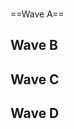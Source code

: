 {{DISPLAYTITLE:Get On My Level 2016: ''Melee'' Singles Round 1 Pools}}
{{tabs static
|name1=Overview
|link1=Get On My Level/2016/Melee
|name2=Singles Round 1 Pools
|link2=Get On My Level/2016/Melee/Singles Round 1 Pools
|name3=Singles Round 2 Pools
|link3=Get On My Level/2016/Melee/Singles Round 2 Pools
|name4=Singles Bracket
|link4=Get On My Level/2016/Melee/Singles Bracket
|name5=Doubles Pools
|link5=Get On My Level/2016/Melee/Doubles Pools
|name6=Doubles Bracket
|link6=Get On My Level/2016/Melee/Doubles Bracket
|This=2
}}<br/>
==Wave A==
{{Box|start|padding=2em}}
{{HiddenSort|A1}}
{{GroupTableStart | Bracket A1 |width=300px}}
{{GroupTableSlot|Professor Pro |flag=gb |place=1 |win_m=4 |lose_m=0 |bg=up |go={{advance|Get On My Level/2016/Melee/Singles Round 2 Pools}}}}
{{GroupTableSlot|Marko64 |flag=ca |place=3 |win_m=4 |lose_m=1 |bg=up |go={{advance|Get On My Level/2016/Melee/Singles Round 2 Pools}}}}
{{GroupTableSlot|Star |flag=ca |place=3 |win_m=3 |lose_m=1 |bg=up |go={{advance|Get On My Level/2016/Melee/Singles Round 2 Pools}}}}
{{GroupTableSlot|Eon |flag=ca |place=4 |win_m=4 |lose_m=2 |bg=down}}
{{GroupTableSlot|Rappsody |flag=ca |place=5 |win_m=2 |lose_m=2 |bg=down}}
{{GroupTableSlot|Joel |flag=ca |place=5 |win_m=3 |lose_m=2 |bg=down}}
{{GroupTableSlot|Weez |flag=ca |place=7 |win_m=2 |lose_m=2 |bg=down}}
{{GroupTableSlot|TheSusLur14 |flag=ca |place=7 |win_m=2 |lose_m=2 |bg=down}}
{{GroupTableSlot|shrub |flag=ca |place=9 |win_m=1 |lose_m=2 |bg=down}}
{{GroupTableSlot|NeAR |flag=ca |place=9 |win_m=1 |lose_m=2 |bg=down}}
{{GroupTableSlot|Tuna |flag=ca |place=9 |win_m=1 |lose_m=2 |bg=down}}
{{GroupTableSlot|MrL3gume |flag=ca |place=9 |win_m=1 |lose_m=2 |bg=down}}
{{GroupTableSlot|RewinD |flag=ca |place=13 |win_m=0 |lose_m=2 |bg=down}}
{{GroupTableSlot|Radical Raymondd |flag=ca |place=13 |win_m=0 |lose_m=2 |bg=down}}
{{GroupTableSlot|Sunshine |flag=ca |place=13 |win_m=0 |lose_m=2 |bg=down}}
{{GroupTableSlot|$lik |flag=ca |place=13 |win_m=0 |lose_m=2 |bg=down}}
{{GroupTableEnd}}
{{Box|break|padding=2em}}

{{HiddenSort|A2}}
{{GroupTableStart | Bracket A2 |width=300px}}
{{GroupTableSlot|JP |flag=ca |place=1 |win_m=4 |lose_m=0 |bg=up |go={{advance|Get On My Level/2016/Melee/Singles Round 2 Pools}}}}
{{GroupTableSlot|sauc3 |flag=ca |place=3 |win_m=4 |lose_m=1 |bg=up |go={{advance|Get On My Level/2016/Melee/Singles Round 2 Pools}}}}
{{GroupTableSlot|King Quiggles |flag=ca |place=3 |win_m=3 |lose_m=1 |bg=up |go={{advance|Get On My Level/2016/Melee/Singles Round 2 Pools}}}}
{{GroupTableSlot|Bubs |flag=ca |place=4 |win_m=4 |lose_m=2 |bg=down}}
{{GroupTableSlot|Luxy |flag=us |place=5 |win_m=3 |lose_m=2 |bg=down}}
{{GroupTableSlot|Papay |flag=ca |place=5 |win_m=2 |lose_m=2 |bg=down}}
{{GroupTableSlot|Objection |flag=ca |place=7 |win_m=2 |lose_m=2 |bg=down}}
{{GroupTableSlot|Turtle |flag=ca |place=7 |win_m=2 |lose_m=2 |bg=down}}
{{GroupTableSlot|RageCage |flag=ca |place=9 |win_m=1 |lose_m=2 |bg=down}}
{{GroupTableSlot|UrpaSmash |flag=ca |place=9 |win_m=1 |lose_m=2 |bg=down}}
{{GroupTableSlot|CoinM |flag=ca |place=9 |win_m=1 |lose_m=2 |bg=down}}
{{GroupTableSlot|TWTO |flag=ca |place=9 |win_m=1 |lose_m=2 |bg=down}}
{{GroupTableSlot|JKCC |flag= |place=13 |win_m=0 |lose_m=2 |bg=down}}
{{GroupTableSlot|Plum |flag=uz |place=13 |win_m=0 |lose_m=2 |bg=down}}
{{GroupTableSlot|Clam |flag=ca |place=13 |win_m=0 |lose_m=2 |bg=down}}
{{GroupTableSlot|Toph |flag=us |place=13 |win_m=0 |lose_m=2 |bg=down}}
{{GroupTableEnd}}
{{Box|break|padding=2em}}

{{HiddenSort|A3}}
{{GroupTableStart | Bracket A3 |width=300px}}
{{GroupTableSlot|Kjh |flag=us |place=1 |win_m=4 |lose_m=0 |bg=up |go={{advance|Get On My Level/2016/Melee/Singles Round 2 Pools}}}}
{{GroupTableSlot|Vanitas |flag=ca |place=3 |win_m=3 |lose_m=1 |bg=up |go={{advance|Get On My Level/2016/Melee/Singles Round 2 Pools}}}}
{{GroupTableSlot|Bravo |flag=us |place=3 |win_m=5 |lose_m=1 |bg=up |go={{advance|Get On My Level/2016/Melee/Singles Round 2 Pools}}}}
{{GroupTableSlot|Malex |flag=ca |place=4 |win_m=4 |lose_m=2 |bg=down}}
{{GroupTableSlot|Heartbreaker |flag=ca |place=5 |win_m=2 |lose_m=2 |bg=down}}
{{GroupTableSlot|i-dog |flag=ca |place=5 |win_m=2 |lose_m=2 |bg=down}}
{{GroupTableSlot|Kaizon |flag= |place=7 |win_m=2 |lose_m=2 |bg=down}}
{{GroupTableSlot|J-Bear |flag=ca |place=7 |win_m=2 |lose_m=2 |bg=down}}
{{GroupTableSlot|bah-la-kay |flag=ca |place=9 |win_m=1 |lose_m=2 |bg=down}}
{{GroupTableSlot|Gig |flag=ca |place=9 |win_m=1 |lose_m=2 |bg=down}}
{{GroupTableSlot|Wransky |flag=ca |place=9 |win_m=1 |lose_m=2 |bg=down}}
{{GroupTableSlot|Moniker |flag=ca |place=9 |win_m=1 |lose_m=2 |bg=down}}
{{GroupTableSlot|Austyp |flag=ca |place=13 |win_m=0 |lose_m=2 |bg=down}}
{{GroupTableSlot|Yarfy |flag=ca |place=13 |win_m=0 |lose_m=2 |bg=down}}
{{GroupTableSlot|Taro |flag=ca |place=13 |win_m=0 |lose_m=2 |bg=down}}
{{GroupTableSlot|BRWN |flag=ca |place=13 |win_m=0 |lose_m=2 |bg=down}}
{{GroupTableEnd}}
{{Box|break|padding=2em}}

{{HiddenSort|A4}}
{{GroupTableStart | Bracket A4 |width=300px}}
{{GroupTableSlot|Phake |flag=ca |place=1 |win_m=4 |lose_m=0 |bg=up |go={{advance|Get On My Level/2016/Melee/Singles Round 2 Pools}}}}
{{GroupTableSlot|DJ Nintendo |flag=us |place=3 |win_m=3 |lose_m=1 |bg=up |go={{advance|Get On My Level/2016/Melee/Singles Round 2 Pools}}}}
{{GroupTableSlot|lonebutterfish |flag=ca |place=3 |win_m=4 |lose_m=1 |bg=up |go={{advance|Get On My Level/2016/Melee/Singles Round 2 Pools}}}}
{{GroupTableSlot|Om |flag=us |place=4 |win_m=3 |lose_m=2 |bg=down}}
{{GroupTableSlot|Maruku |flag=ca |place=5 |win_m=3 |lose_m=2 |bg=down}}
{{GroupTableSlot|Skylan |flag=ca |place=5 |win_m=3 |lose_m=2 |bg=down}}
{{GroupTableSlot|Masterdong |flag=ca |place=7 |win_m=2 |lose_m=2 |bg=down}}
{{GroupTableSlot|MrHappy |flag=ca |place=7 |win_m=2 |lose_m=2 |bg=down}}
{{GroupTableSlot|Dude |flag=ca |place=9 |win_m=1 |lose_m=2 |bg=down}}
{{GroupTableSlot|MaritLage227 |flag=ca |place=9 |win_m=1 |lose_m=2 |bg=down}}
{{GroupTableSlot|Burnaby |flag=ca |place=9 |win_m=1 |lose_m=2 |bg=down}}
{{GroupTableSlot|Biggusher |flag=ca |place=9 |win_m=1 |lose_m=2 |bg=down}}
{{GroupTableSlot|Thugric |flag=ca |place=13 |win_m=0 |lose_m=2 |bg=down}}
{{GroupTableSlot|Dutch |flag=ca |place=13 |win_m=0 |lose_m=2 |bg=down}}
{{GroupTableSlot|Colt |flag=ca |place=13 |win_m=0 |lose_m=2 |bg=down}}
{{GroupTableSlot|Tagless Lauren |flag=us |place=13 |win_m=0 |lose_m=2 |bg=down}}
{{GroupTableEnd}}
{{Box|break|padding=2em}}

{{HiddenSort|A5}}
{{GroupTableStart | Bracket A5 |width=300px}}
{{GroupTableSlot|Kage the Warrior |flag=ca |place=1 |win_m=4 |lose_m=0 |bg=up |go={{advance|Get On My Level/2016/Melee/Singles Round 2 Pools}}}}
{{GroupTableSlot|Hippo |flag=ca |place=3 |win_m=5 |lose_m=1 |bg=up |go={{advance|Get On My Level/2016/Melee/Singles Round 2 Pools}}}}
{{GroupTableSlot|Alpha Dash |flag=gb |place=3 |win_m=3 |lose_m=1 |bg=up |go={{advance|Get On My Level/2016/Melee/Singles Round 2 Pools}}}}
{{GroupTableSlot|Stickman |flag=ca |place=4 |win_m=3 |lose_m=2 |bg=down}}
{{GroupTableSlot|Night |flag=ca |place=5 |win_m=3 |lose_m=2 |bg=down}}
{{GroupTableSlot|G Pipes |flag=ca |place=5 |win_m=2 |lose_m=2 |bg=down}}
{{GroupTableSlot|Dope |flag=ca |place=7 |win_m=2 |lose_m=2 |bg=down}}
{{GroupTableSlot|Silo |flag=us |place=7 |win_m=2 |lose_m=2 |bg=down}}
{{GroupTableSlot|RelaxAlax |flag=ca |place=9 |win_m=1 |lose_m=2 |bg=down}}
{{GroupTableSlot|golf |flag=us |place=9 |win_m=1 |lose_m=2 |bg=down}}
{{GroupTableSlot|Nabi |flag=ca |place=9 |win_m=1 |lose_m=2 |bg=down}}
{{GroupTableSlot|nostalgickitty |flag=ca |place=9 |win_m=1 |lose_m=2 |bg=down}}
{{GroupTableSlot|GoldenPants |flag=ca |place=13 |win_m=0 |lose_m=2 |bg=down}}
{{GroupTableSlot|Sandrin |flag=ca |place=13 |win_m=0 |lose_m=2 |bg=down}}
{{GroupTableSlot|Monarchy |flag=ca |place=13 |win_m=0 |lose_m=2 |bg=down}}
{{GroupTableSlot|mTown |flag=ca |place=13 |win_m=0 |lose_m=2 |bg=down}}
{{GroupTableEnd}}
{{Box|break|padding=2em}}

{{HiddenSort|A6}}
{{GroupTableStart | Bracket A6 |width=300px}}
{{GroupTableSlot|Prince Abu |flag=us |place=1 |win_m=4 |lose_m=0 |bg=up |go={{advance|Get On My Level/2016/Melee/Singles Round 2 Pools}}}}
{{GroupTableSlot|Nightmare |flag=ca |place=3 |win_m=3 |lose_m=1 |bg=up |go={{advance|Get On My Level/2016/Melee/Singles Round 2 Pools}}}}
{{GroupTableSlot|MGeezus |flag=ca |place=3 |win_m=4 |lose_m=1 |bg=up |go={{advance|Get On My Level/2016/Melee/Singles Round 2 Pools}}}}
{{GroupTableSlot|Krizski |flag=ca |place=4 |win_m=3 |lose_m=2 |bg=down}}
{{GroupTableSlot|VrudSSBM |flag=ca |place=5 |win_m=3 |lose_m=2 |bg=down}}
{{GroupTableSlot|Elu |flag=us |place=5 |win_m=3 |lose_m=2 |bg=down}}
{{GroupTableSlot|Sag |flag=ca |place=7 |win_m=2 |lose_m=2 |bg=down}}
{{GroupTableSlot|Shel |flag=ca |place=7 |win_m=2 |lose_m=2 |bg=down}}
{{GroupTableSlot|Vidya_James |flag=ca |place=9 |win_m=1 |lose_m=2 |bg=down}}
{{GroupTableSlot|Paladin |flag=ca |place=9 |win_m=1 |lose_m=2 |bg=down}}
{{GroupTableSlot|Krisp |flag=ca |place=9 |win_m=1 |lose_m=2 |bg=down}}
{{GroupTableSlot|Harvest |flag=ca |place=9 |win_m=1 |lose_m=2 |bg=down}}
{{GroupTableSlot|Crimson |flag=ca |place=13 |win_m=0 |lose_m=2 |bg=down}}
{{GroupTableSlot|Special Events |flag=ca |place=13 |win_m=0 |lose_m=2 |bg=down}}
{{GroupTableSlot|Pruben |flag=ca |place=13 |win_m=0 |lose_m=2 |bg=down}}
{{GroupTableSlot|lil mayo |flag=us |place=13 |win_m=0 |lose_m=2 |bg=down}}
{{GroupTableEnd}}
{{Box|break|padding=2em}}

{{HiddenSort|A7}}
{{GroupTableStart | Bracket A7 |width=300px}}
{{GroupTableSlot|Coffeeblack |flag=ca |place=1 |win_m=4 |lose_m=0 |bg=up |go={{advance|Get On My Level/2016/Melee/Singles Round 2 Pools}}}}
{{GroupTableSlot|Blizz |flag=ca |place=3 |win_m=3 |lose_m=1 |bg=up |go={{advance|Get On My Level/2016/Melee/Singles Round 2 Pools}}}}
{{GroupTableSlot|Soda |flag=ca |place=3 |win_m=4 |lose_m=1 |bg=up |go={{advance|Get On My Level/2016/Melee/Singles Round 2 Pools}}}}
{{GroupTableSlot|LeaF |flag=ca |place=4 |win_m=3 |lose_m=2 |bg=down}}
{{GroupTableSlot|Simba |flag=ca |place=5 |win_m=3 |lose_m=2 |bg=down}}
{{GroupTableSlot|Youngster Joey |flag=ca |place=5 |win_m=3 |lose_m=2 |bg=down}}
{{GroupTableSlot|Jarido |flag=ca |place=7 |win_m=2 |lose_m=2 |bg=down}}
{{GroupTableSlot|Maresch |flag=ca |place=7 |win_m=2 |lose_m=2 |bg=down}}
{{GroupTableSlot|RIOT |flag=ca |place=9 |win_m=1 |lose_m=2 |bg=down}}
{{GroupTableSlot|JP3 |flag=ca |place=9 |win_m=1 |lose_m=2 |bg=down}}
{{GroupTableSlot|Viceroy |flag=ca |place=9 |win_m=1 |lose_m=2 |bg=down}}
{{GroupTableSlot|DQKing |flag=ca |place=9 |win_m=1 |lose_m=2 |bg=down}}
{{GroupTableSlot|Weon-X |flag=ca |place=13 |win_m=0 |lose_m=2 |bg=down}}
{{GroupTableSlot|Flood |flag=ca |place=13 |win_m=0 |lose_m=2 |bg=down}}
{{GroupTableSlot|Grim |flag=ca |place=13 |win_m=0 |lose_m=2 |bg=down}}
{{GroupTableSlot|Nicholas Fletcher |flag=ca |place=13 |win_m=0 |lose_m=2 |bg=down}}
{{GroupTableEnd}}
{{Box|break|padding=2em}}

{{HiddenSort|A8}}
{{GroupTableStart | Bracket A8 |width=300px}}
{{GroupTableSlot|Captain Crunch |flag=us |place=1 |win_m=4 |lose_m=0 |bg=up |go={{advance|Get On My Level/2016/Melee/Singles Round 2 Pools}}}}
{{GroupTableSlot|Kid |flag=ca |place=3 |win_m=4 |lose_m=1 |bg=up |go={{advance|Get On My Level/2016/Melee/Singles Round 2 Pools}}}}
{{GroupTableSlot|Mittens |flag=ca |place=3 |win_m=2 |lose_m=1 |bg=up |go={{advance|Get On My Level/2016/Melee/Singles Round 2 Pools}}}}
{{GroupTableSlot|Kevin |flag=ca |place=4 |win_m=3 |lose_m=2 |bg=down}}
{{GroupTableSlot|BananaShark |flag=ca |place=5 |win_m=3 |lose_m=2 |bg=down}}
{{GroupTableSlot|Severian |flag=ca |place=5 |win_m=3 |lose_m=2 |bg=down}}
{{GroupTableSlot|Dirt |flag=ca |place=7 |win_m=2 |lose_m=2 |bg=down}}
{{GroupTableSlot|Yung |flag=ca |place=7 |win_m=2 |lose_m=2 |bg=down}}
{{GroupTableSlot|JohnnyTsunamie |flag=ca |place=9 |win_m=0 |lose_m=2 |bg=down}}
{{GroupTableSlot|ERO |flag=ca |place=9 |win_m=1 |lose_m=2 |bg=down}}
{{GroupTableSlot|SWAIL |flag=us |place=9 |win_m=1 |lose_m=2 |bg=down}}
{{GroupTableSlot|4Serial |flag=ca |place=9 |win_m=1 |lose_m=2 |bg=down}}
{{GroupTableSlot|Swing First |flag=ca |place=13 |win_m=0 |lose_m=2 |bg=down}}
{{GroupTableSlot|Jankz |flag=ca |place=13 |win_m=0 |lose_m=2 |bg=down}}
{{GroupTableSlot|Jules |flag=ca |place=13 |win_m=0 |lose_m=2 |bg=down}}
{{GroupTableEnd}}
{{Box|end}}

==Wave B==
{{Box|start|padding=2em}}
{{HiddenSort|B1}}
{{GroupTableStart | Bracket B1 |width=300px}}
{{GroupTableSlot|n0ne |flag=ni |place=1 |win_m=3 |lose_m=0 |bg=up |go={{advance|Get On My Level/2016/Melee/Singles Round 2 Pools}}}}
{{GroupTableSlot|Moky |flag=ca |place=3 |win_m=3 |lose_m=1 |bg=up |go={{advance|Get On My Level/2016/Melee/Singles Round 2 Pools}}}}
{{GroupTableSlot|Lacroix |flag= |place=3 |win_m=5 |lose_m=1 |bg=up |go={{advance|Get On My Level/2016/Melee/Singles Round 2 Pools}}}}
{{GroupTableSlot|ECTO |flag=ca |place=4 |win_m=4 |lose_m=2 |bg=down}}
{{GroupTableSlot|nintnt |flag=ca |place=5 |win_m=2 |lose_m=2 |bg=down}}
{{GroupTableSlot|Cyan |flag= |place=5 |win_m=2 |lose_m=2 |bg=down}}
{{GroupTableSlot|akbiggs |flag=ca |place=7 |win_m=2 |lose_m=2 |bg=down}}
{{GroupTableSlot|Kabbage$$ |flag=ca |place=7 |win_m=2 |lose_m=2 |bg=down}}
{{GroupTableSlot|Coro |flag=ca |place=9 |win_m=0 |lose_m=2 |bg=down}}
{{GroupTableSlot|Katahri |flag=ca |place=9 |win_m=1 |lose_m=2 |bg=down}}
{{GroupTableSlot|bcrypt |flag=us |place=9 |win_m=1 |lose_m=2 |bg=down}}
{{GroupTableSlot|DrumRollPls |flag=ca |place=9 |win_m=1 |lose_m=2 |bg=down}}
{{GroupTableSlot|Brizzy |flag=ca |place=13 |win_m=0 |lose_m=2 |bg=down}}
{{GroupTableSlot|RedMist |flag=ca |place=13 |win_m=0 |lose_m=2 |bg=down}}
{{GroupTableSlot|Doggyness |flag=ca |place=13 |win_m=0 |lose_m=2 |bg=down}}
{{GroupTableEnd}}
{{Box|break|padding=2em}}

{{HiddenSort|B2}}
{{GroupTableStart | Bracket B2 |width=300px}}
{{GroupTableSlot|PewPewU |flag=us |place=1 |win_m=4 |lose_m=0 |bg=up |go={{advance|Get On My Level/2016/Melee/Singles Round 2 Pools}}}}
{{GroupTableSlot|Rabbit |flag=ca |place=3 |win_m=4 |lose_m=1 |bg=up |go={{advance|Get On My Level/2016/Melee/Singles Round 2 Pools}}}}
{{GroupTableSlot|Poop |flag=ca |place=3 |win_m=3 |lose_m=1 |bg=up |go={{advance|Get On My Level/2016/Melee/Singles Round 2 Pools}}}}
{{GroupTableSlot|jon |flag=ca |place=4 |win_m=4 |lose_m=2 |bg=down}}
{{GroupTableSlot|Lil Brown |flag=ca |place=5 |win_m=2 |lose_m=2 |bg=down}}
{{GroupTableSlot|PerhapsMan |flag=ca |place=5 |win_m=3 |lose_m=2 |bg=down}}
{{GroupTableSlot|ACSL |flag= |place=7 |win_m=2 |lose_m=2 |bg=down}}
{{GroupTableSlot|Shchoo |flag=ca |place=7 |win_m=2 |lose_m=2 |bg=down}}
{{GroupTableSlot|Memes |flag=ca |place=9 |win_m=1 |lose_m=2 |bg=down}}
{{GroupTableSlot|djnour |flag=ca |place=9 |win_m=1 |lose_m=2 |bg=down}}
{{GroupTableSlot|Aedrenaline |flag=ca |place=9 |win_m=1 |lose_m=2 |bg=down}}
{{GroupTableSlot|Hobbes |flag=ca |place=9 |win_m=1 |lose_m=2 |bg=down}}
{{GroupTableSlot|bStubs |flag=ca |place=13 |win_m=0 |lose_m=2 |bg=down}}
{{GroupTableSlot|Roller |flag=ca |place=13 |win_m=0 |lose_m=2 |bg=down}}
{{GroupTableSlot|CE |flag=us |place=13 |win_m=0 |lose_m=2 |bg=down}}
{{GroupTableSlot|gamarad |flag=ca |place=13 |win_m=0 |lose_m=2 |bg=down}}
{{GroupTableEnd}}
{{Box|break|padding=2em}}

{{HiddenSort|B3}}
{{GroupTableStart | Bracket B3 |width=300px}}
{{GroupTableSlot|MacD |flag=us |place=1 |win_m=4 |lose_m=0 |bg=up |go={{advance|Get On My Level/2016/Melee/Singles Round 2 Pools}}}}
{{GroupTableSlot|Coastward |flag=ca |place=3 |win_m=3 |lose_m=1 |bg=up |go={{advance|Get On My Level/2016/Melee/Singles Round 2 Pools}}}}
{{GroupTableSlot|Imyt |flag=us |place=3 |win_m=4 |lose_m=1 |bg=up |go={{advance|Get On My Level/2016/Melee/Singles Round 2 Pools}}}}
{{GroupTableSlot|Greener |flag= |place=4 |win_m=3 |lose_m=2 |bg=down}}
{{GroupTableSlot|Keon |flag=ca |place=5 |win_m=3 |lose_m=2 |bg=down}}
{{GroupTableSlot|Schmav |flag=ca |place=5 |win_m=3 |lose_m=2 |bg=down}}
{{GroupTableSlot|CapitaineMitaine |flag=ca |place=7 |win_m=2 |lose_m=2 |bg=down}}
{{GroupTableSlot|Low Expectations |flag=ca |place=7 |win_m=2 |lose_m=2 |bg=down}}
{{GroupTableSlot|Root |flag=ca |place=9 |win_m=1 |lose_m=2 |bg=down}}
{{GroupTableSlot|Seb |flag=ca |place=9 |win_m=1 |lose_m=2 |bg=down}}
{{GroupTableSlot|Ccoftw |flag=ca |place=9 |win_m=1 |lose_m=2 |bg=down}}
{{GroupTableSlot|Acholight |flag=ca |place=9 |win_m=1 |lose_m=2 |bg=down}}
{{GroupTableSlot|Gnat |flag=ca |place=13 |win_m=0 |lose_m=2 |bg=down}}
{{GroupTableSlot|RF! |flag=ca |place=13 |win_m=0 |lose_m=2 |bg=down}}
{{GroupTableSlot|Thurmiz |flag=ca |place=13 |win_m=0 |lose_m=2 |bg=down}}
{{GroupTableSlot|BYOD |flag=ca |place=13 |win_m=0 |lose_m=2 |bg=down}}
{{GroupTableEnd}}
{{Box|break|padding=2em}}

{{HiddenSort|B4}}
{{GroupTableStart | Bracket B4 |width=300px}}
{{GroupTableSlot|Druggedfox |flag=us |place=1 |win_m=4 |lose_m=0 |bg=up |go={{advance|Get On My Level/2016/Melee/Singles Round 2 Pools}}}}
{{GroupTableSlot|Kyle |flag=ca |place=3 |win_m=3 |lose_m=1 |bg=up |go={{advance|Get On My Level/2016/Melee/Singles Round 2 Pools}}}}
{{GroupTableSlot|InfernoJesus |flag=ca |place=3 |win_m=4 |lose_m=1 |bg=up |go={{advance|Get On My Level/2016/Melee/Singles Round 2 Pools}}}}
{{GroupTableSlot|M3K |flag=ca |place=4 |win_m=3 |lose_m=2 |bg=down}}
{{GroupTableSlot|Pokno |flag=ca |place=5 |win_m=3 |lose_m=2 |bg=down}}
{{GroupTableSlot|Thoobs |flag=ca |place=5 |win_m=3 |lose_m=2 |bg=down}}
{{GroupTableSlot|BROC |flag=ca |place=7 |win_m=2 |lose_m=2 |bg=down}}
{{GroupTableSlot|Mossman |flag=ca |place=7 |win_m=2 |lose_m=2 |bg=down}}
{{GroupTableSlot|Enjoy |flag=ca |place=9 |win_m=1 |lose_m=2 |bg=down}}
{{GroupTableSlot|McDonl |flag=ca |place=9 |win_m=1 |lose_m=2 |bg=down}}
{{GroupTableSlot|Verthm |flag=ca |place=9 |win_m=1 |lose_m=2 |bg=down}}
{{GroupTableSlot|Wisifox |flag=ca |place=9 |win_m=1 |lose_m=2 |bg=down}}
{{GroupTableSlot|Bartok |flag=ca |place=13 |win_m=0 |lose_m=2 |bg=down}}
{{GroupTableSlot|TheRapture_ |flag=us |place=13 |win_m=0 |lose_m=2 |bg=down}}
{{GroupTableSlot|Arcana |flag=ca |place=13 |win_m=0 |lose_m=2 |bg=down}}
{{GroupTableSlot|Ubll Black Mage |flag=ca |place=13 |win_m=0 |lose_m=2 |bg=down}}
{{GroupTableEnd}}
{{Box|break|padding=2em}}

{{HiddenSort|B5}}
{{GroupTableStart | Bracket B5 |width=300px}}
{{GroupTableSlot|HugS |flag=us |place=1 |win_m=4 |lose_m=0 |bg=up |go={{advance|Get On My Level/2016/Melee/Singles Round 2 Pools}}}}
{{GroupTableSlot|Juggleguy |flag=us |place=3 |win_m=3 |lose_m=1 |bg=up |go={{advance|Get On My Level/2016/Melee/Singles Round 2 Pools}}}}
{{GroupTableSlot|European Greazemans |flag=ca |place=3 |win_m=5 |lose_m=1 |bg=up |go={{advance|Get On My Level/2016/Melee/Singles Round 2 Pools}}}}
{{GroupTableSlot|Bolvelt |flag=ca |place=4 |win_m=4 |lose_m=2 |bg=down}}
{{GroupTableSlot|RileyReads |flag=ca |place=5 |win_m=2 |lose_m=2 |bg=down}}
{{GroupTableSlot|Aqux |flag=ca |place=5 |win_m=2 |lose_m=2 |bg=down}}
{{GroupTableSlot|ToeZ |flag=ca |place=7 |win_m=2 |lose_m=2 |bg=down}}
{{GroupTableSlot|Dayman |flag=ca |place=7 |win_m=2 |lose_m=2 |bg=down}}
{{GroupTableSlot|Starcutter |flag=ca |place=9 |win_m=1 |lose_m=2 |bg=down}}
{{GroupTableSlot|Fyore |flag=ca |place=9 |win_m=1 |lose_m=2 |bg=down}}
{{GroupTableSlot|Ready, Set, Goats! |flag=ca |place=9 |win_m=1 |lose_m=2 |bg=down}}
{{GroupTableSlot|ProHybrid |flag=ca |place=9 |win_m=1 |lose_m=2 |bg=down}}
{{GroupTableSlot|Life |flag=ca |place=13 |win_m=0 |lose_m=2 |bg=down}}
{{GroupTableSlot|ILikeSwamperts |flag=ca |place=13 |win_m=0 |lose_m=2 |bg=down}}
{{GroupTableSlot|Luna |flag=ca |place=13 |win_m=0 |lose_m=2 |bg=down}}
{{GroupTableSlot|Summer Was Fun |flag=ca |place=13 |win_m=0 |lose_m=2 |bg=down}}
{{GroupTableEnd}}
{{Box|break|padding=2em}}

{{HiddenSort|B6}}
{{GroupTableStart | Bracket B6 |width=300px}}
{{GroupTableSlot|Westballz |flag=us |place=1 |win_m=4 |lose_m=0 |bg=up |go={{advance|Get On My Level/2016/Melee/Singles Round 2 Pools}}}}
{{GroupTableSlot|CmG |flag=ca |place=3 |win_m=3 |lose_m=1 |bg=up |go={{advance|Get On My Level/2016/Melee/Singles Round 2 Pools}}}}
{{GroupTableSlot|Guero |flag=ca |place=3 |win_m=4 |lose_m=1 |bg=up |go={{advance|Get On My Level/2016/Melee/Singles Round 2 Pools}}}}
{{GroupTableSlot|Aguos |flag=ca |place=4 |win_m=4 |lose_m=2 |bg=down}}
{{GroupTableSlot|LetsDuet |flag=ca |place=5 |win_m=3 |lose_m=2 |bg=down}}
{{GroupTableSlot|Rbag |flag=ca |place=5 |win_m=2 |lose_m=2 |bg=down}}
{{GroupTableSlot|Samyboy03 |flag=ca |place=7 |win_m=2 |lose_m=2 |bg=down}}
{{GroupTableSlot|13uck5h0t |flag=ca |place=7 |win_m=2 |lose_m=2 |bg=down}}
{{GroupTableSlot|Zukon |flag=ca |place=9 |win_m=1 |lose_m=2 |bg=down}}
{{GroupTableSlot|Iridium |flag=ca |place=9 |win_m=1 |lose_m=2 |bg=down}}
{{GroupTableSlot|Pickl |flag=ca |place=9 |win_m=1 |lose_m=2 |bg=down}}
{{GroupTableSlot|Samson |flag=ca |place=9 |win_m=1 |lose_m=2 |bg=down}}
{{GroupTableSlot|Reggie |flag=ca |place=13 |win_m=0 |lose_m=2 |bg=down}}
{{GroupTableSlot|Firefly |flag=ca |place=13 |win_m=0 |lose_m=2 |bg=down}}
{{GroupTableSlot|SirCitrus |flag=ca |place=13 |win_m=0 |lose_m=2 |bg=down}}
{{GroupTableSlot|Risu |flag=us |place=13 |win_m=0 |lose_m=2 |bg=down}}
{{GroupTableEnd}}
{{Box|break|padding=2em}}

{{HiddenSort|B7}}
{{GroupTableStart | Bracket B7 |width=300px}}
{{GroupTableSlot|Trulliam |flag=ca |place=1 |win_m=4 |lose_m=0 |bg=up |go={{advance|Get On My Level/2016/Melee/Singles Round 2 Pools}}}}
{{GroupTableSlot|Quaff |flag=ca |place=3 |win_m=3 |lose_m=1 |bg=up |go={{advance|Get On My Level/2016/Melee/Singles Round 2 Pools}}}}
{{GroupTableSlot|Heartstrings |flag=us |place=3 |win_m=5 |lose_m=1 |bg=up |go={{advance|Get On My Level/2016/Melee/Singles Round 2 Pools}}}}
{{GroupTableSlot|Fancey |flag=ca |place=4 |win_m=4 |lose_m=2 |bg=down}}
{{GroupTableSlot|Axiom |flag= |place=5 |win_m=2 |lose_m=2 |bg=down}}
{{GroupTableSlot|gigglyfart |flag=ca |place=5 |win_m=2 |lose_m=2 |bg=down}}
{{GroupTableSlot|Gerb |flag=ca |place=7 |win_m=2 |lose_m=2 |bg=down}}
{{GroupTableSlot|Seanye |flag=ca |place=7 |win_m=2 |lose_m=2 |bg=down}}
{{GroupTableSlot|Leather Daddy |flag=ca |place=9 |win_m=1 |lose_m=2 |bg=down}}
{{GroupTableSlot|NarutoGod666 |flag=ca |place=9 |win_m=1 |lose_m=2 |bg=down}}
{{GroupTableSlot|Duck Chris |flag=ca |place=9 |win_m=1 |lose_m=2 |bg=down}}
{{GroupTableSlot|Lopsided |flag=ca |place=9 |win_m=1 |lose_m=2 |bg=down}}
{{GroupTableSlot|Puke |flag=ca |place=13 |win_m=0 |lose_m=2 |bg=down}}
{{GroupTableSlot|HingleMcCringleBerry |flag=ca |place=13 |win_m=0 |lose_m=2 |bg=down}}
{{GroupTableSlot|VanillaRin |flag=ca |place=13 |win_m=0 |lose_m=2 |bg=down}}
{{GroupTableSlot|M3CHE |flag=ca |place=13 |win_m=0 |lose_m=2 |bg=down}}
{{GroupTableEnd}}
{{Box|break|padding=2em}}

{{HiddenSort|B8}}
{{GroupTableStart | Bracket B8 |width=300px}}
{{GroupTableSlot|MikeHaze |flag=us |place=1 |win_m=4 |lose_m=0 |bg=up |go={{advance|Get On My Level/2016/Melee/Singles Round 2 Pools}}}}
{{GroupTableSlot|Kim Yung Un |flag=ca |place=3 |win_m=5 |lose_m=1 |bg=up |go={{advance|Get On My Level/2016/Melee/Singles Round 2 Pools}}}}
{{GroupTableSlot|Zorc |flag=no |place=3 |win_m=3 |lose_m=1 |bg=up |go={{advance|Get On My Level/2016/Melee/Singles Round 2 Pools}}}}
{{GroupTableSlot|Villain |flag=ca |place=4 |win_m=3 |lose_m=2 |bg=down}}
{{GroupTableSlot|Dr.Shots |flag=ca |place=5 |win_m=2 |lose_m=2 |bg=down}}
{{GroupTableSlot|Strega |flag=ca |place=5 |win_m=3 |lose_m=2 |bg=down}}
{{GroupTableSlot|SempaiKush |flag=ca |place=7 |win_m=2 |lose_m=2 |bg=down}}
{{GroupTableSlot|whitekneegrow |flag= |place=7 |win_m=2 |lose_m=2 |bg=down}}
{{GroupTableSlot|Bratic |flag=ca |place=9 |win_m=1 |lose_m=2 |bg=down}}
{{GroupTableSlot|Ouro |flag=ca |place=9 |win_m=1 |lose_m=2 |bg=down}}
{{GroupTableSlot|Kamikazefuneral |flag=ca |place=9 |win_m=1 |lose_m=2 |bg=down}}
{{GroupTableSlot|Jim |flag=ca |place=9 |win_m=1 |lose_m=2 |bg=down}}
{{GroupTableSlot|Tokaji |flag=ca |place=13 |win_m=0 |lose_m=2 |bg=down}}
{{GroupTableSlot|PorkWings |flag=ca |place=13 |win_m=0 |lose_m=2 |bg=down}}
{{GroupTableSlot|NJWC |flag=ca |place=13 |win_m=0 |lose_m=2 |bg=down}}
{{GroupTableSlot|Kuebiko |flag=ca |place=13 |win_m=0 |lose_m=2 |bg=down}}
{{GroupTableEnd}}
{{Box|end}}

==Wave C==
{{Box|start|padding=2em}}
{{HiddenSort|C1}}
{{GroupTableStart | Bracket C1 |width=300px}}
{{GroupTableSlot|Mango |flag=us |place=1 |win_m=4 |lose_m=0 |bg=up |go={{advance|Get On My Level/2016/Melee/Singles Round 2 Pools}}}}
{{GroupTableSlot|Sqiddwr |flag=ca |place=3 |win_m=4 |lose_m=1 |bg=up |go={{advance|Get On My Level/2016/Melee/Singles Round 2 Pools}}}}
{{GroupTableSlot|Jam |flag=gb |place=3 |win_m=3 |lose_m=1 |bg=up |go={{advance|Get On My Level/2016/Melee/Singles Round 2 Pools}}}}
{{GroupTableSlot|Hex |flag=ca |place=4 |win_m=3 |lose_m=2 |bg=down}}
{{GroupTableSlot|Brandingo |flag=ca |place=5 |win_m=3 |lose_m=2 |bg=down}}
{{GroupTableSlot|Rumble |flag=ca |place=5 |win_m=3 |lose_m=2 |bg=down}}
{{GroupTableSlot|Gobi |flag=ca |place=7 |win_m=2 |lose_m=2 |bg=down}}
{{GroupTableSlot|Symes |flag=ca |place=7 |win_m=2 |lose_m=2 |bg=down}}
{{GroupTableSlot|Stylz |flag=ca |place=9 |win_m=1 |lose_m=2 |bg=down}}
{{GroupTableSlot|Interfere |flag=ca |place=9 |win_m=1 |lose_m=2 |bg=down}}
{{GroupTableSlot|Toby |flag=ca |place=9 |win_m=1 |lose_m=2 |bg=down}}
{{GroupTableSlot|Colony |flag=us |place=9 |win_m=1 |lose_m=2 |bg=down}}
{{GroupTableSlot|grassmanmatt |flag=ca |place=13 |win_m=0 |lose_m=2 |bg=down}}
{{GroupTableSlot|MoHummus |flag=ca |place=13 |win_m=0 |lose_m=2 |bg=down}}
{{GroupTableSlot|Bozomozo |flag=ca |place=13 |win_m=0 |lose_m=2 |bg=down}}
{{GroupTableSlot|Alpha-Infinity |flag=ca |place=13 |win_m=0 |lose_m=2 |bg=down}}
{{GroupTableEnd}}
{{Box|break|padding=2em}}

{{HiddenSort|C2}}
{{GroupTableStart | Bracket C2 |width=300px}}
{{GroupTableSlot|SFAT |flag=us |place=1 |win_m=4 |lose_m=0 |bg=up |go={{advance|Get On My Level/2016/Melee/Singles Round 2 Pools}}}}
{{GroupTableSlot|N0z1ck |flag=ca |place=3 |win_m=4 |lose_m=1 |bg=up |go={{advance|Get On My Level/2016/Melee/Singles Round 2 Pools}}}}
{{GroupTableSlot|Emanon |flag=us |place=3 |win_m=3 |lose_m=1 |bg=up |go={{advance|Get On My Level/2016/Melee/Singles Round 2 Pools}}}}
{{GroupTableSlot|MPrime |flag=ca |place=4 |win_m=3 |lose_m=2 |bg=down}}
{{GroupTableSlot|sirREGINALD |flag=ca |place=5 |win_m=3 |lose_m=2 |bg=down}}
{{GroupTableSlot|flerr |flag=ca |place=5 |win_m=3 |lose_m=2 |bg=down}}
{{GroupTableSlot|Empire |flag=ca |place=7 |win_m=2 |lose_m=2 |bg=down}}
{{GroupTableSlot|SpikeyMike |flag=ca |place=7 |win_m=2 |lose_m=2 |bg=down}}
{{GroupTableSlot|Mambo |flag=ca |place=9 |win_m=1 |lose_m=2 |bg=down}}
{{GroupTableSlot|Kong |flag=ca |place=9 |win_m=1 |lose_m=2 |bg=down}}
{{GroupTableSlot|Gamma |flag=us |place=9 |win_m=1 |lose_m=2 |bg=down}}
{{GroupTableSlot|Chrono |flag=ca |place=9 |win_m=1 |lose_m=2 |bg=down}}
{{GroupTableSlot|tkthoughts |flag=ca |place=13 |win_m=0 |lose_m=2 |bg=down}}
{{GroupTableSlot|Bqx |flag=ca |place=13 |win_m=0 |lose_m=2 |bg=down}}
{{GroupTableSlot|Pure |flag=ca |place=13 |win_m=0 |lose_m=2 |bg=down}}
{{GroupTableSlot|MOMMY |flag=ca |place=13 |win_m=0 |lose_m=2 |bg=down}}
{{GroupTableEnd}}
{{Box|break|padding=2em}}

{{HiddenSort|C3}}
{{GroupTableStart | Bracket C3 |width=300px}}
{{GroupTableSlot|Swedish Delight |flag=us |place=1 |win_m=4 |lose_m=0 |bg=up |go={{advance|Get On My Level/2016/Melee/Singles Round 2 Pools}}}}
{{GroupTableSlot|Ziren |flag=ca |place=3 |win_m=5 |lose_m=1 |bg=up |go={{advance|Get On My Level/2016/Melee/Singles Round 2 Pools}}}}
{{GroupTableSlot|IB |flag=ca |place=3 |win_m=3 |lose_m=1 |bg=up |go={{advance|Get On My Level/2016/Melee/Singles Round 2 Pools}}}}
{{GroupTableSlot|Xtal |flag=ca |place=4 |win_m=3 |lose_m=2 |bg=down}}
{{GroupTableSlot|JOATguy |flag=ca |place=5 |win_m=2 |lose_m=2 |bg=down}}
{{GroupTableSlot|RestEZ |flag=ca |place=5 |win_m=3 |lose_m=2 |bg=down}}
{{GroupTableSlot|Raisin Bran |flag=ca |place=7 |win_m=2 |lose_m=2 |bg=down}}
{{GroupTableSlot|Andu |flag=ca |place=7 |win_m=2 |lose_m=2 |bg=down}}
{{GroupTableSlot|Joey |flag=ca |place=9 |win_m=1 |lose_m=2 |bg=down}}
{{GroupTableSlot|Vorde |flag=ca |place=9 |win_m=1 |lose_m=2 |bg=down}}
{{GroupTableSlot|Musichael |flag=ca |place=9 |win_m=1 |lose_m=2 |bg=down}}
{{GroupTableSlot|DLos |flag=ca |place=9 |win_m=1 |lose_m=2 |bg=down}}
{{GroupTableSlot|Koala |flag=ca |place=13 |win_m=0 |lose_m=2 |bg=down}}
{{GroupTableSlot|Tristan Taylor |flag=us |place=13 |win_m=0 |lose_m=2 |bg=down}}
{{GroupTableSlot|Disdeyn |flag=ca |place=13 |win_m=0 |lose_m=2 |bg=down}}
{{GroupTableSlot|Tyuip |flag=ca |place=13 |win_m=0 |lose_m=2 |bg=down}}
{{GroupTableEnd}}
{{Box|break|padding=2em}}

{{HiddenSort|C4}}
{{GroupTableStart | Bracket C4 |width=300px}}
{{GroupTableSlot|Ice |flag=de |place=1 |win_m=4 |lose_m=0 |bg=up |go={{advance|Get On My Level/2016/Melee/Singles Round 2 Pools}}}}
{{GroupTableSlot|SAUS |flag=ca |place=3 |win_m=3 |lose_m=1 |bg=up |go={{advance|Get On My Level/2016/Melee/Singles Round 2 Pools}}}}
{{GroupTableSlot|Sasha |flag=us |place=3 |win_m=4 |lose_m=1 |bg=up |go={{advance|Get On My Level/2016/Melee/Singles Round 2 Pools}}}}
{{GroupTableSlot|L2P |flag=ca |place=4 |win_m=4 |lose_m=2 |bg=down}}
{{GroupTableSlot|OT Eric |flag= |place=5 |win_m=2 |lose_m=2 |bg=down}}
{{GroupTableSlot|Eastea |flag=ca |place=5 |win_m=3 |lose_m=2 |bg=down}}
{{GroupTableSlot|RyanLightman |flag=ca |place=7 |win_m=2 |lose_m=2 |bg=down}}
{{GroupTableSlot|ReubTheDoob |flag=ca |place=7 |win_m=2 |lose_m=2 |bg=down}}
{{GroupTableSlot|keagsBsmashin |flag= |place=9 |win_m=1 |lose_m=2 |bg=down}}
{{GroupTableSlot|MagicWan |flag=ca |place=9 |win_m=1 |lose_m=2 |bg=down}}
{{GroupTableSlot|Noire |flag=ca |place=9 |win_m=1 |lose_m=2 |bg=down}}
{{GroupTableSlot|YanSnow |flag=ca |place=9 |win_m=1 |lose_m=2 |bg=down}}
{{GroupTableSlot|gouf |flag=ca |place=13 |win_m=0 |lose_m=2 |bg=down}}
{{GroupTableSlot|Nate$ |flag=ca |place=13 |win_m=0 |lose_m=2 |bg=down}}
{{GroupTableSlot|Shanook |flag=ca |place=13 |win_m=0 |lose_m=2 |bg=down}}
{{GroupTableSlot|QK Shkz |flag=ca |place=13 |win_m=0 |lose_m=2 |bg=down}}
{{GroupTableEnd}}
{{Box|break|padding=2em}}

{{HiddenSort|C5}}
{{GroupTableStart | Bracket C5 |width=300px}}
{{GroupTableSlot|Ryan Ford |flag=ca |place=1 |win_m=4 |lose_m=0 |bg=up |go={{advance|Get On My Level/2016/Melee/Singles Round 2 Pools}}}}
{{GroupTableSlot|dog wearing sunglasses |flag=ca |place=3 |win_m=5 |lose_m=1 |bg=up |go={{advance|Get On My Level/2016/Melee/Singles Round 2 Pools}}}}
{{GroupTableSlot|BrTarolg |flag=gb |place=3 |win_m=3 |lose_m=1 |bg=up |go={{advance|Get On My Level/2016/Melee/Singles Round 2 Pools}}}}
{{GroupTableSlot|Shady |flag=us |place=4 |win_m=3 |lose_m=2 |bg=down}}
{{GroupTableSlot|Keo |flag=ca |place=5 |win_m=3 |lose_m=2 |bg=down}}
{{GroupTableSlot|Patrick |flag=ca |place=5 |win_m=2 |lose_m=2 |bg=down}}
{{GroupTableSlot|Mox |flag=ca |place=7 |win_m=2 |lose_m=2 |bg=down}}
{{GroupTableSlot|Alliecat |flag=ca |place=7 |win_m=2 |lose_m=2 |bg=down}}
{{GroupTableSlot|Chirka |flag=ca |place=9 |win_m=1 |lose_m=2 |bg=down}}
{{GroupTableSlot|Durandal |flag=ca |place=9 |win_m=1 |lose_m=2 |bg=down}}
{{GroupTableSlot|KenZz |flag=ca |place=9 |win_m=1 |lose_m=2 |bg=down}}
{{GroupTableSlot|Cardoso |flag=ca |place=9 |win_m=1 |lose_m=2 |bg=down}}
{{GroupTableSlot|SackofWine |flag=ca |place=13 |win_m=0 |lose_m=2 |bg=down}}
{{GroupTableSlot|Kao |flag=ca |place=13 |win_m=0 |lose_m=2 |bg=down}}
{{GroupTableSlot|BoomyX |flag=ca |place=13 |win_m=0 |lose_m=2 |bg=down}}
{{GroupTableSlot|North Dr |flag=ca |place=13 |win_m=0 |lose_m=2 |bg=down}}
{{GroupTableEnd}}
{{Box|break|padding=2em}}

{{HiddenSort|C6}}
{{GroupTableStart | Bracket C6 |width=300px}}
{{GroupTableSlot|Mew2King |flag=us |place=1 |win_m=4 |lose_m=0 |bg=up |go={{advance|Get On My Level/2016/Melee/Singles Round 2 Pools}}}}
{{GroupTableSlot|Sawrik |flag=ca |place=3 |win_m=4 |lose_m=1 |bg=up |go={{advance|Get On My Level/2016/Melee/Singles Round 2 Pools}}}}
{{GroupTableSlot|PikaPika! |flag=us |place=3 |win_m=3 |lose_m=1 |bg=up |go={{advance|Get On My Level/2016/Melee/Singles Round 2 Pools}}}}
{{GroupTableSlot|Garbage Prince |flag=ca |place=4 |win_m=3 |lose_m=2 |bg=down}}
{{GroupTableSlot|wakka |flag=ca |place=5 |win_m=3 |lose_m=2 |bg=down}}
{{GroupTableSlot|Rudo |flag=ca |place=5 |win_m=3 |lose_m=2 |bg=down}}
{{GroupTableSlot|Hero |flag=ca |place=7 |win_m=2 |lose_m=2 |bg=down}}
{{GroupTableSlot|JoeBigs |flag=us |place=7 |win_m=2 |lose_m=2 |bg=down}}
{{GroupTableSlot|Umi |flag=ca |place=9 |win_m=1 |lose_m=2 |bg=down}}
{{GroupTableSlot|SpaceGhost |flag=ca |place=9 |win_m=1 |lose_m=2 |bg=down}}
{{GroupTableSlot|Check |flag=ca |place=9 |win_m=1 |lose_m=2 |bg=down}}
{{GroupTableSlot|Halaa |flag=ca |place=9 |win_m=1 |lose_m=2 |bg=down}}
{{GroupTableSlot|Vell |flag=ca |place=13 |win_m=0 |lose_m=2 |bg=down}}
{{GroupTableSlot|Pure_Bazurek |flag= |place=13 |win_m=0 |lose_m=2 |bg=down}}
{{GroupTableSlot|LongDog |flag=ca |place=13 |win_m=0 |lose_m=2 |bg=down}}
{{GroupTableSlot|DethSlayr |flag=ca |place=13 |win_m=0 |lose_m=2 |bg=down}}
{{GroupTableEnd}}
{{Box|break|padding=2em}}

{{HiddenSort|C7}}
{{GroupTableStart | Bracket C7 |width=300px}}
{{GroupTableSlot|Shroomed |flag=us |place=1 |win_m=4 |lose_m=0 |bg=up |go={{advance|Get On My Level/2016/Melee/Singles Round 2 Pools}}}}
{{GroupTableSlot|Savage |flag=ca |place=3 |win_m=4 |lose_m=1 |bg=up |go={{advance|Get On My Level/2016/Melee/Singles Round 2 Pools}}}}
{{GroupTableSlot|dunk |flag=us |place=3 |win_m=3 |lose_m=1 |bg=up |go={{advance|Get On My Level/2016/Melee/Singles Round 2 Pools}}}}
{{GroupTableSlot|Luka |flag=ca |place=4 |win_m=3 |lose_m=2 |bg=down}}
{{GroupTableSlot|Syphichan |flag=ca |place=5 |win_m=3 |lose_m=2 |bg=down}}
{{GroupTableSlot|Marlwolfe |flag=ca |place=5 |win_m=3 |lose_m=2 |bg=down}}
{{GroupTableSlot|The Salty Smasher |flag=ca |place=7 |win_m=2 |lose_m=2 |bg=down}}
{{GroupTableSlot|radicalfox |flag=us |place=7 |win_m=2 |lose_m=2 |bg=down}}
{{GroupTableSlot|Doublepappa |flag=ca |place=9 |win_m=1 |lose_m=2 |bg=down}}
{{GroupTableSlot|Kidney Thief |flag=ca |place=9 |win_m=1 |lose_m=2 |bg=down}}
{{GroupTableSlot|Docukid |flag=ca |place=9 |win_m=1 |lose_m=2 |bg=down}}
{{GroupTableSlot|Emento |flag=ca |place=9 |win_m=1 |lose_m=2 |bg=down}}
{{GroupTableSlot|Soft Serve |flag=ca |place=13 |win_m=0 |lose_m=2 |bg=down}}
{{GroupTableSlot|Reah |flag=ca |place=13 |win_m=0 |lose_m=2 |bg=down}}
{{GroupTableSlot|Term |flag=ca |place=13 |win_m=0 |lose_m=2 |bg=down}}
{{GroupTableSlot|Nuisance |flag=ca |place=13 |win_m=0 |lose_m=2 |bg=down}}
{{GroupTableEnd}}
{{Box|break|padding=2em}}

{{HiddenSort|C8}}
{{GroupTableStart | Bracket C8 |width=300px}}
{{GroupTableSlot|Lucky |flag=us |place=1 |win_m=4 |lose_m=0 |bg=up |go={{advance|Get On My Level/2016/Melee/Singles Round 2 Pools}}}}
{{GroupTableSlot|Liquid |flag=ca |place=3 |win_m=3 |lose_m=1 |bg=up |go={{advance|Get On My Level/2016/Melee/Singles Round 2 Pools}}}}
{{GroupTableSlot|Plat |flag=ca |place=3 |win_m=4 |lose_m=1 |bg=up |go={{advance|Get On My Level/2016/Melee/Singles Round 2 Pools}}}}
{{GroupTableSlot|Metaknight0 |flag=ca |place=4 |win_m=3 |lose_m=2 |bg=down}}
{{GroupTableSlot|Grapefruit |flag=ca |place=5 |win_m=3 |lose_m=2 |bg=down}}
{{GroupTableSlot|Mado |flag=ca |place=5 |win_m=3 |lose_m=2 |bg=down}}
{{GroupTableSlot|HVAC |flag=ca |place=7 |win_m=2 |lose_m=2 |bg=down}}
{{GroupTableSlot|Lamb |flag=ca |place=7 |win_m=2 |lose_m=2 |bg=down}}
{{GroupTableSlot|JaW |flag=ca |place=9 |win_m=1 |lose_m=2 |bg=down}}
{{GroupTableSlot|Pocket |flag=ca |place=9 |win_m=1 |lose_m=2 |bg=down}}
{{GroupTableSlot|Caelan |flag=ca |place=9 |win_m=1 |lose_m=2 |bg=down}}
{{GroupTableSlot|Kidracula |flag=ca |place=9 |win_m=1 |lose_m=2 |bg=down}}
{{GroupTableSlot|MuSe |flag=ca |place=13 |win_m=0 |lose_m=2 |bg=down}}
{{GroupTableSlot|Snow |flag=ca |place=13 |win_m=0 |lose_m=2 |bg=down}}
{{GroupTableSlot|ShaSha |flag=ca |place=13 |win_m=0 |lose_m=2 |bg=down}}
{{GroupTableSlot|Havana Club |flag=ca |place=13 |win_m=0 |lose_m=2 |bg=down}}
{{GroupTableEnd}}
{{Box|end}}

==Wave D==
{{Box|start|padding=2em}}
{{HiddenSort|D1}}
{{GroupTableStart | Bracket D1 |width=300px}}
{{GroupTableSlot|Armada |flag=se |place=1 |win_m=4 |lose_m=0 |bg=up |go={{advance|Get On My Level/2016/Melee/Singles Round 2 Pools}}}}
{{GroupTableSlot|PK_Fired |flag=ca |place=3 |win_m=5 |lose_m=1 |bg=up |go={{advance|Get On My Level/2016/Melee/Singles Round 2 Pools}}}}
{{GroupTableSlot|Monib |flag=ca |place=3 |win_m=3 |lose_m=1 |bg=up |go={{advance|Get On My Level/2016/Melee/Singles Round 2 Pools}}}}
{{GroupTableSlot|Jesus |flag=ca |place=4 |win_m=4 |lose_m=2 |bg=down}}
{{GroupTableSlot|Langkow |flag=ca |place=5 |win_m=2 |lose_m=2 |bg=down}}
{{GroupTableSlot|Mittens |flag=ca |place=5 |win_m=2 |lose_m=2 |bg=down}}
{{GroupTableSlot|Whoopiecow |flag=ca |place=7 |win_m=2 |lose_m=2 |bg=down}}
{{GroupTableSlot|TastyGoldFish |flag=ca |place=7 |win_m=2 |lose_m=2 |bg=down}}
{{GroupTableSlot|Lotus |flag=ca |place=9 |win_m=1 |lose_m=2 |bg=down}}
{{GroupTableSlot|Shy |flag=ca |place=9 |win_m=1 |lose_m=2 |bg=down}}
{{GroupTableSlot|Jewellery |flag=ca |place=9 |win_m=1 |lose_m=2 |bg=down}}
{{GroupTableSlot|Hayd |flag=ca |place=9 |win_m=1 |lose_m=2 |bg=down}}
{{GroupTableSlot|Reker |flag=ca |place=13 |win_m=0 |lose_m=2 |bg=down}}
{{GroupTableSlot|Chubell |flag=ca |place=13 |win_m=0 |lose_m=2 |bg=down}}
{{GroupTableSlot|Mombacat |flag=ca |place=13 |win_m=0 |lose_m=2 |bg=down}}
{{GroupTableSlot|Kampy |flag=us |place=13 |win_m=0 |lose_m=2 |bg=down}}
{{GroupTableEnd}}
{{Box|break|padding=2em}}

{{HiddenSort|D2}}
{{GroupTableStart | Bracket D2 |width=300px}}
{{GroupTableSlot|Duck |flag=us |place=1 |win_m=4 |lose_m=0 |bg=up |go={{advance|Get On My Level/2016/Melee/Singles Round 2 Pools}}}}
{{GroupTableSlot|Windrose |flag=ca |place=3 |win_m=3 |lose_m=1 |bg=up |go={{advance|Get On My Level/2016/Melee/Singles Round 2 Pools}}}}
{{GroupTableSlot|SeeRaY |flag=pt |place=3 |win_m=4 |lose_m=1 |bg=up |go={{advance|Get On My Level/2016/Melee/Singles Round 2 Pools}}}}
{{GroupTableSlot|CMac |flag=ca |place=4 |win_m=3 |lose_m=2 |bg=down}}
{{GroupTableSlot|Snivy102 |flag=ca |place=5 |win_m=3 |lose_m=2 |bg=down}}
{{GroupTableSlot|Ego |flag=ca |place=5 |win_m=3 |lose_m=2 |bg=down}}
{{GroupTableSlot|DeepFriedTickles |flag=ca |place=7 |win_m=2 |lose_m=2 |bg=down}}
{{GroupTableSlot|sn3aky |flag=ca |place=7 |win_m=2 |lose_m=2 |bg=down}}
{{GroupTableSlot|IR |flag=ca |place=9 |win_m=1 |lose_m=2 |bg=down}}
{{GroupTableSlot|Aully |flag=ca |place=9 |win_m=1 |lose_m=2 |bg=down}}
{{GroupTableSlot|MelpyX |flag=ca |place=9 |win_m=1 |lose_m=2 |bg=down}}
{{GroupTableSlot|Attacking Zack |flag=ca |place=9 |win_m=1 |lose_m=2 |bg=down}}
{{GroupTableSlot|Thunder Mlee |flag=ca |place=13 |win_m=0 |lose_m=2 |bg=down}}
{{GroupTableSlot|_DJ_Mana_ |flag=ca |place=13 |win_m=0 |lose_m=2 |bg=down}}
{{GroupTableSlot|Maltrez |flag=ca |place=13 |win_m=0 |lose_m=2 |bg=down}}
{{GroupTableSlot|Commish |flag=ca |place=13 |win_m=0 |lose_m=2 |bg=down}}
{{GroupTableEnd}}
{{Box|break|padding=2em}}

{{HiddenSort|D3}}
{{GroupTableStart | Bracket D3 |width=300px}}
{{GroupTableSlot|Leffen |flag=se |place=1 |win_m=4 |lose_m=0 |bg=up |go={{advance|Get On My Level/2016/Melee/Singles Round 2 Pools}}}}
{{GroupTableSlot|K |flag=ca |place=3 |win_m=4 |lose_m=1 |bg=up |go={{advance|Get On My Level/2016/Melee/Singles Round 2 Pools}}}}
{{GroupTableSlot|Yardsale |flag=ca |place=3 |win_m=3 |lose_m=1 |bg=up |go={{advance|Get On My Level/2016/Melee/Singles Round 2 Pools}}}}
{{GroupTableSlot|LXIX |flag=ca |place=4 |win_m=3 |lose_m=2 |bg=down}}
{{GroupTableSlot|Linksta |flag=ca |place=5 |win_m=3 |lose_m=2 |bg=down}}
{{GroupTableSlot|Toodee |flag=ca |place=5 |win_m=3 |lose_m=2 |bg=down}}
{{GroupTableSlot|Neth |flag=ca |place=7 |win_m=2 |lose_m=2 |bg=down}}
{{GroupTableSlot|Mugifi |flag=ca |place=7 |win_m=2 |lose_m=2 |bg=down}}
{{GroupTableSlot|TheyCallMeChris |flag=ca |place=9 |win_m=1 |lose_m=2 |bg=down}}
{{GroupTableSlot|Kupo |flag=ca |place=9 |win_m=1 |lose_m=2 |bg=down}}
{{GroupTableSlot|Mushroomcap |flag=ca |place=9 |win_m=1 |lose_m=2 |bg=down}}
{{GroupTableSlot|TomCE |flag=ca |place=9 |win_m=1 |lose_m=2 |bg=down}}
{{GroupTableSlot|Shakey |flag=ca |place=13 |win_m=0 |lose_m=2 |bg=down}}
{{GroupTableSlot|Whatislove |flag=ca |place=13 |win_m=0 |lose_m=2 |bg=down}}
{{GroupTableSlot|Burnyay |flag=ca |place=13 |win_m=0 |lose_m=2 |bg=down}}
{{GroupTableSlot|Sink-Swim |flag=ca |place=13 |win_m=0 |lose_m=2 |bg=down}}
{{GroupTableEnd}}
{{Box|break|padding=2em}}

{{HiddenSort|D4}}
{{GroupTableStart | Bracket D4 |width=300px}}
{{GroupTableSlot|The Moon |flag=us |place=1 |win_m=4 |lose_m=0 |bg=up |go={{advance|Get On My Level/2016/Melee/Singles Round 2 Pools}}}}
{{GroupTableSlot|Sedimentary Rock |flag=ca |place=3 |win_m=4 |lose_m=1 |bg=up |go={{advance|Get On My Level/2016/Melee/Singles Round 2 Pools}}}}
{{GroupTableSlot|Anjo |flag=ca |place=3 |win_m=3 |lose_m=1 |bg=up |go={{advance|Get On My Level/2016/Melee/Singles Round 2 Pools}}}}
{{GroupTableSlot|Slush |flag=ca |place=4 |win_m=3 |lose_m=2 |bg=down}}
{{GroupTableSlot|DI Guy |flag=ca |place=5 |win_m=3 |lose_m=2 |bg=down}}
{{GroupTableSlot|Ross |flag=ca |place=5 |win_m=3 |lose_m=2 |bg=down}}
{{GroupTableSlot|Sheepnado |flag=ca |place=7 |win_m=2 |lose_m=2 |bg=down}}
{{GroupTableSlot|Brandermeer |flag=ca |place=7 |win_m=2 |lose_m=2 |bg=down}}
{{GroupTableSlot|gemigumi |flag=ca |place=9 |win_m=1 |lose_m=2 |bg=down}}
{{GroupTableSlot|GucciPivotMaster4000 |flag=ca |place=9 |win_m=1 |lose_m=2 |bg=down}}
{{GroupTableSlot|Danson |flag=ca |place=9 |win_m=1 |lose_m=2 |bg=down}}
{{GroupTableSlot|Snice |flag=ca |place=9 |win_m=1 |lose_m=2 |bg=down}}
{{GroupTableSlot|Sjipz0r |flag=ca |place=13 |win_m=0 |lose_m=2 |bg=down}}
{{GroupTableSlot|Thursday Boots |flag=ca |place=13 |win_m=0 |lose_m=2 |bg=down}}
{{GroupTableSlot|Burke092 |flag=ca |place=13 |win_m=0 |lose_m=2 |bg=down}}
{{GroupTableSlot|RossmPossm |flag=ca |place=13 |win_m=0 |lose_m=2 |bg=down}}
{{GroupTableEnd}}
{{Box|break|padding=2em}}

{{HiddenSort|D5}}
{{GroupTableStart | Bracket D5 |width=300px}}
{{GroupTableSlot|Nintendude |flag=us |place=1 |win_m=4 |lose_m=0 |bg=up |go={{advance|Get On My Level/2016/Melee/Singles Round 2 Pools}}}}
{{GroupTableSlot|summonedfist |flag=ca |place=3 |win_m=4 |lose_m=1 |bg=up |go={{advance|Get On My Level/2016/Melee/Singles Round 2 Pools}}}}
{{GroupTableSlot|Jamrun |flag=ca |place=3 |win_m=3 |lose_m=1 |bg=up |go={{advance|Get On My Level/2016/Melee/Singles Round 2 Pools}}}}
{{GroupTableSlot|Radar |flag=ca |place=4 |win_m=4 |lose_m=2 |bg=down}}
{{GroupTableSlot|Amilk |flag=ca |place=5 |win_m=2 |lose_m=2 |bg=down}}
{{GroupTableSlot|Insomnia |flag=ca |place=5 |win_m=3 |lose_m=2 |bg=down}}
{{GroupTableSlot|Maher |flag=ca |place=7 |win_m=2 |lose_m=2 |bg=down}}
{{GroupTableSlot|Morale |flag=ca |place=7 |win_m=2 |lose_m=2 |bg=down}}
{{GroupTableSlot|Judzuu |flag=ca |place=9 |win_m=1 |lose_m=2 |bg=down}}
{{GroupTableSlot|Roi |flag=ca |place=9 |win_m=1 |lose_m=2 |bg=down}}
{{GroupTableSlot|Paul The Beast |flag=ca |place=9 |win_m=1 |lose_m=2 |bg=down}}
{{GroupTableSlot|Tvfish15 |flag=ca |place=9 |win_m=1 |lose_m=2 |bg=down}}
{{GroupTableSlot|tobi |flag=ca |place=13 |win_m=0 |lose_m=2 |bg=down}}
{{GroupTableSlot|MootuMog |flag=ca |place=13 |win_m=0 |lose_m=2 |bg=down}}
{{GroupTableSlot|spoopy |flag=ca |place=13 |win_m=0 |lose_m=2 |bg=down}}
{{GroupTableSlot|Marko |flag=ca |place=13 |win_m=0 |lose_m=2 |bg=down}}
{{GroupTableEnd}}
{{Box|break|padding=2em}}

{{HiddenSort|D6}}
{{GroupTableStart | Bracket D6 |width=300px}}
{{GroupTableSlot|Wizzrobe |flag=us |place=1 |win_m=4 |lose_m=0 |bg=up |go={{advance|Get On My Level/2016/Melee/Singles Round 2 Pools}}}}
{{GroupTableSlot|Lahti |flag=ca |place=3 |win_m=4 |lose_m=1 |bg=up |go={{advance|Get On My Level/2016/Melee/Singles Round 2 Pools}}}}
{{GroupTableSlot|Damian Tyson |flag=ca |place=3 |win_m=3 |lose_m=1 |bg=up |go={{advance|Get On My Level/2016/Melee/Singles Round 2 Pools}}}}
{{GroupTableSlot|AP Renekton |flag=ca |place=4 |win_m=3 |lose_m=2 |bg=down}}
{{GroupTableSlot|MILK |flag=ca |place=5 |win_m=3 |lose_m=2 |bg=down}}
{{GroupTableSlot|Kwik |flag=ca |place=5 |win_m=3 |lose_m=2 |bg=down}}
{{GroupTableSlot|Hotboi |flag=ca |place=7 |win_m=2 |lose_m=2 |bg=down}}
{{GroupTableSlot|Veranibbles |flag=ca |place=7 |win_m=2 |lose_m=2 |bg=down}}
{{GroupTableSlot|Trickster |flag=ca |place=9 |win_m=1 |lose_m=2 |bg=down}}
{{GroupTableSlot|Truth |flag=ca |place=9 |win_m=1 |lose_m=2 |bg=down}}
{{GroupTableSlot|Cap |flag=ca |place=9 |win_m=1 |lose_m=2 |bg=down}}
{{GroupTableSlot|NorthBallz |flag=ca |place=9 |win_m=1 |lose_m=2 |bg=down}}
{{GroupTableSlot|prismoid |flag=ca |place=13 |win_m=0 |lose_m=2 |bg=down}}
{{GroupTableSlot|Kappa |flag=ca |place=13 |win_m=0 |lose_m=2 |bg=down}}
{{GroupTableSlot|silo |flag=ca |place=13 |win_m=0 |lose_m=2 |bg=down}}
{{GroupTableSlot|Kido |flag=ca |place=13 |win_m=0 |lose_m=2 |bg=down}}
{{GroupTableEnd}}
{{Box|break|padding=2em}}

{{HiddenSort|D7}}
{{GroupTableStart | Bracket D7 |width=300px}}
{{GroupTableSlot|Fork |flag=ca |place=1 |win_m=4 |lose_m=0 |bg=up |go={{advance|Get On My Level/2016/Melee/Singles Round 2 Pools}}}}
{{GroupTableSlot|Neologism |flag=ca |place=3 |win_m=4 |lose_m=1 |bg=up |go={{advance|Get On My Level/2016/Melee/Singles Round 2 Pools}}}}
{{GroupTableSlot|G$ |flag=us |place=3 |win_m=3 |lose_m=1 |bg=up |go={{advance|Get On My Level/2016/Melee/Singles Round 2 Pools}}}}
{{GroupTableSlot|Hobbes |flag=ca |place=4 |win_m=4 |lose_m=2 |bg=down}}
{{GroupTableSlot|Androyd |flag=ca |place=5 |win_m=3 |lose_m=2 |bg=down}}
{{GroupTableSlot|SaggyStardust |flag=ca |place=5 |win_m=2 |lose_m=2 |bg=down}}
{{GroupTableSlot|CanadianBank |flag=ca |place=7 |win_m=2 |lose_m=2 |bg=down}}
{{GroupTableSlot|Cosman |flag=ca |place=7 |win_m=2 |lose_m=2 |bg=down}}
{{GroupTableSlot|Bandit |flag=ca |place=9 |win_m=1 |lose_m=2 |bg=down}}
{{GroupTableSlot|Slippy |flag=ca |place=9 |win_m=1 |lose_m=2 |bg=down}}
{{GroupTableSlot|Kale |flag=ca |place=9 |win_m=1 |lose_m=2 |bg=down}}
{{GroupTableSlot|ButterySmooth |flag=ca |place=9 |win_m=1 |lose_m=2 |bg=down}}
{{GroupTableSlot|DiscoWinter |flag=ca |place=13 |win_m=0 |lose_m=2 |bg=down}}
{{GroupTableSlot|DiabloMablo |flag=ca |place=13 |win_m=0 |lose_m=2 |bg=down}}
{{GroupTableSlot|Tsuinami |flag=ca |place=13 |win_m=0 |lose_m=2 |bg=down}}
{{GroupTableSlot|datmawson |flag=ca |place=13 |win_m=0 |lose_m=2 |bg=down}}
{{GroupTableEnd}}
{{Box|break|padding=2em}}

{{HiddenSort|D8}}
{{GroupTableStart | Bracket D8 |width=300px}}
{{GroupTableSlot|Hungrybox |flag=us |place=1 |win_m=3 |lose_m=0 |bg=up |go={{advance|Get On My Level/2016/Melee/Singles Round 2 Pools}}}}
{{GroupTableSlot|Looke |flag=ca |place=3 |win_m=4 |lose_m=1 |bg=up |go={{advance|Get On My Level/2016/Melee/Singles Round 2 Pools}}}}
{{GroupTableSlot|Tranimal |flag=ca |place=3 |win_m=3 |lose_m=1 |bg=up |go={{advance|Get On My Level/2016/Melee/Singles Round 2 Pools}}}}
{{GroupTableSlot|Smuv |flag=ca |place=4 |win_m=3 |lose_m=2 |bg=down}}
{{GroupTableSlot|KrispySmooth |flag=ca |place=5 |win_m=2 |lose_m=2 |bg=down}}
{{GroupTableSlot|Igneous Rock |flag=ca |place=5 |win_m=3 |lose_m=2 |bg=down}}
{{GroupTableSlot|Trevor |flag=ca |place=7 |win_m=2 |lose_m=2 |bg=down}}
{{GroupTableSlot|Hatcrab |flag=ca |place=7 |win_m=2 |lose_m=2 |bg=down}}
{{GroupTableSlot|Javqa |flag=ca |place=9 |win_m=1 |lose_m=2 |bg=down}}
{{GroupTableSlot|KoebelDWill |flag=ca |place=9 |win_m=1 |lose_m=2 |bg=down}}
{{GroupTableSlot|Scooch |flag=ca |place=9 |win_m=1 |lose_m=2 |bg=down}}
{{GroupTableSlot|Cheung |flag=ca |place=9 |win_m=1 |lose_m=2 |bg=down}}
{{GroupTableSlot|Weeb |flag=ca |place=13 |win_m=0 |lose_m=2 |bg=down}}
{{GroupTableSlot|DIO |flag=ca |place=13 |win_m=0 |lose_m=2 |bg=down}}
{{GroupTableSlot|Vampire |flag=ca |place=13 |win_m=0 |lose_m=2 |bg=down}}
{{GroupTableEnd}}
{{Box|end}}
